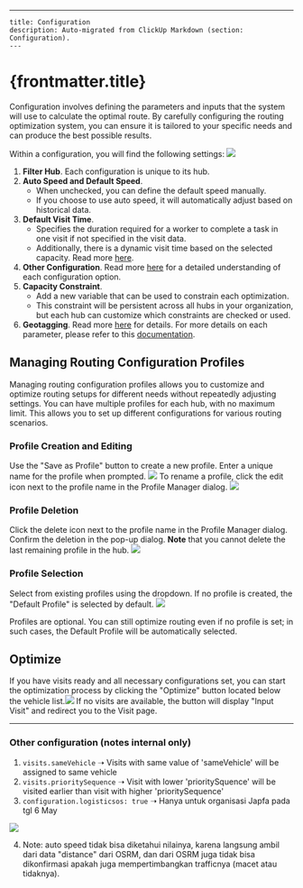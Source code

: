 ---
    title: Configuration
    description: Auto-migrated from ClickUp Markdown (section: Configuration).
    ---

# {frontmatter.title}

Configuration involves defining the parameters and inputs that the system will use to calculate the optimal route. By carefully configuring the routing optimization system, you can ensure it is tailored to your specific needs and can produce the best possible results.

Within a configuration, you will find the following settings:
![](https://t3837933.p.clickup-attachments.com/t3837933/2bb3d1db-3f99-4a59-b739-c6342f4b1217/image.png)
1. **Filter Hub**. Each configuration is unique to its hub.
2. **Auto Speed and Default Speed**.
    *   When unchecked, you can define the default speed manually.
    *   If you choose to use auto speed, it will automatically adjust based on historical data.
3. **Default Visit Time**.
    *   Specifies the duration required for a worker to complete a task in one visit if not specified in the visit data.
    *   Additionally, there is a dynamic visit time based on the selected capacity. Read more [here](https://doc.clickup.com/3837933/p/h/3n3zd-81962/aa00834626ae24f/3n3zd-233076).
4. **Other Configuration**. Read more [here](https://doc.clickup.com/3837933/p/h/3n3zd-81962/aa00834626ae24f/3n3zd-82222) for a detailed understanding of each configuration option.
5. **Capacity Constraint**.
    *   Add a new variable that can be used to constrain each optimization.
    *   This constraint will be persistent across all hubs in your organization, but each hub can customize which constraints are checked or used.
6. **Geotagging**. Read more [here](https://doc.clickup.com/3837933/p/h/3n3zd-81962/aa00834626ae24f/3n3zd-236956) for details.
For more details on each parameter, please refer to this [documentation](https://doc.clickup.com/3837933/p/h/3n3zd-81962/aa00834626ae24f/3n3zd-82222).

## Managing Routing Configuration Profiles
Managing routing configuration profiles allows you to customize and optimize routing setups for different needs without repeatedly adjusting settings. You can have multiple profiles for each hub, with no maximum limit. This allows you to set up different configurations for various routing scenarios.
### **Profile Creation and Editing**
Use the "Save as Profile" button to create a new profile. Enter a unique name for the profile when prompted.
![](https://t3837933.p.clickup-attachments.com/t3837933/fde8d6b3-3ee4-44bd-9c48-ba9dafff7018/image.png)
To rename a profile, click the edit icon next to the profile name in the Profile Manager dialog.
![](https://t3837933.p.clickup-attachments.com/t3837933/2c389025-0dc6-44f5-a413-de538cd18043/image.png)
### **Profile Deletion**
Click the delete icon next to the profile name in the Profile Manager dialog. Confirm the deletion in the pop-up dialog. **Note** that you cannot delete the last remaining profile in the hub.
![](https://t3837933.p.clickup-attachments.com/t3837933/9fa74858-0b74-432b-ae51-e91d2bfc4e67/image.png)
### **Profile Selection**
Select from existing profiles using the dropdown. If no profile is created, the "Default Profile" is selected by default.
![](https://t3837933.p.clickup-attachments.com/t3837933/95be14e8-15ea-450c-8596-0fe492a7d2c7/image.png)

Profiles are optional. You can still optimize routing even if no profile is set; in such cases, the Default Profile will be automatically selected.

## Optimize
If you have visits ready and all necessary configurations set, you can start the optimization process by clicking the "Optimize" button located below the vehicle list.![](https://t3837933.p.clickup-attachments.com/t3837933/928433eb-4c7a-47f3-a4a8-c957c6d2e387/image.png)
If no visits are available, the button will display "Input Visit" and redirect you to the Visit page.

* * *
### Other configuration (notes internal only)
1. `visits.sameVehicle` ➝ Visits with same value of 'sameVehicle' will be assigned to same vehicle
2. `visits.prioritySequence` ➝ Visit with lower 'prioritySquence' will be visited earlier than visit with higher 'prioritySequence'
3. `configuration.logisticsos: true` ➝ Hanya untuk organisasi Japfa pada tgl 6 May

![](https://t3837933.p.clickup-attachments.com/t3837933/bb4fab4d-7cc3-420d-99d8-3424b9e9c028/image.png)

4. Note: auto speed tidak bisa diketahui nilainya, karena langsung ambil dari data "distance" dari OSRM, dan dari OSRM juga tidak bisa dikonfirmasi apakah juga mempertimbangkan trafficnya (macet atau tidaknya).
